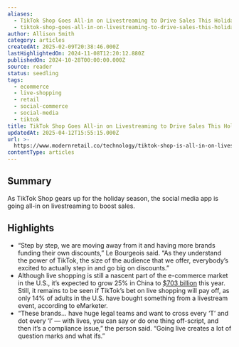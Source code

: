```yaml
---
aliases:
  - TikTok Shop Goes All-in on Livestreaming to Drive Sales This Holiday Season
  - tiktok-shop-goes-all-in-on-livestreaming-to-drive-sales-this-holiday-season
author: Allison Smith
category: articles
createdAt: 2025-02-09T20:38:46.000Z
lastHighlightedOn: 2024-11-08T12:20:12.880Z
publishedOn: 2024-10-28T00:00:00.000Z
source: reader
status: seedling
tags:
  - ecommerce
  - live-shopping
  - retail
  - social-commerce
  - social-media
  - tiktok
title: TikTok Shop Goes All-in on Livestreaming to Drive Sales This Holiday Season
updatedAt: 2025-04-12T15:55:15.000Z
url: >-
  https://www.modernretail.co/technology/tiktok-shop-is-all-in-on-livestreaming-to-drive-sales-this-holiday-season/?utm_campaign=mrdis&utm_medium=email&utm_source=ecommerceweekly&utm_content=110124
contentType: articles
---
```

## Summary

As TikTok Shop gears up for the holiday season, the social media app is going all-in on livestreaming to boost sales.

## Highlights

- “Step by step, we are moving away from it and having more brands funding their own discounts,” Le Bourgeois said. “As they understand the power of TikTok, the size of the audience that we offer, everybody’s excited to actually step in and go big on discounts.”
- Although live shopping is still a nascent part of the e-commerce market in the U.S., it’s expected to grow 25% in China to [$703 billion](https://www.emarketer.com/content/tiktok-determined-make-live-shopping-mainstream-while-amazon-leans-shoppable-tv) this year. Still, it remains to be seen if TikTok’s bet on live shopping will pay off, as only 14% of adults in the U.S. have bought something from a livestream event, according to eMarketer.
- “These brands… have huge legal teams and want to cross every ‘T’ and dot every ‘I’ — with lives, you can say or do one thing off-script, and then it’s a compliance issue,” the person said. “Going live creates a lot of question marks and what ifs.”
